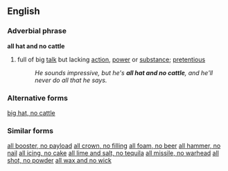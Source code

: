 ==English==

===Adverbial phrase===
'''all hat and no cattle'''
# {{idiom}} full of big [[talk]] but lacking [[action]], [[power]] or [[substance]]; [[pretentious]]
#:''He sounds impressive, but he's '''all hat and no cattle''', and he'll never do all that he says.''

===Alternative forms===
[[big hat, no cattle]]

===Similar forms===
[[all booster, no payload]]
[[all crown, no filling]]
[[all foam, no beer]]
[[all hammer, no nail]]
[[all icing, no cake]]
[[all lime and salt, no tequila]]
[[all missile, no warhead]]
[[all shot, no powder]]
[[all wax and no wick]]